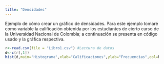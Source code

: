 ```yaml
---
title: "Densidades"
---
```


Ejemplo de cómo crear un gráfico de densidades. Para este ejemplo tomaré como variable la calificación obtenida por los estudiantes de cierto curso de la Universidad Nacional de Colombia; a continuación se presenta en código usado y la gráfica respectiva. 

```r
r<-read.csv(file = "Libro1.csv") #Lectura de datos
d<-c(r[,1])
hist(d,main="Histograma",xlab="Calificaciones",ylab="Frecuencias",col=blues9) #Gráfico: histograma
```

